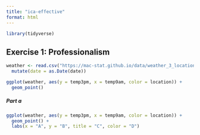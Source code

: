 ```yaml
---
title: "ica-effective"
format: html
---
```


```r
library(tidyverse)
```

## Exercise 1: Professionalism
```r
weather <- read.csv("https://mac-stat.github.io/data/weather_3_locations.csv") |> 
  mutate(date = as.Date(date)) 

ggplot(weather, aes(y = temp3pm, x = temp9am, color = location)) + 
  geom_point()
```
##### Part a
```r
ggplot(weather, aes(y = temp3pm, x = temp9am, color = location)) + 
  geom_point() + 
  labs(x = "A", y = "B", title = "C", color = "D")  
```


